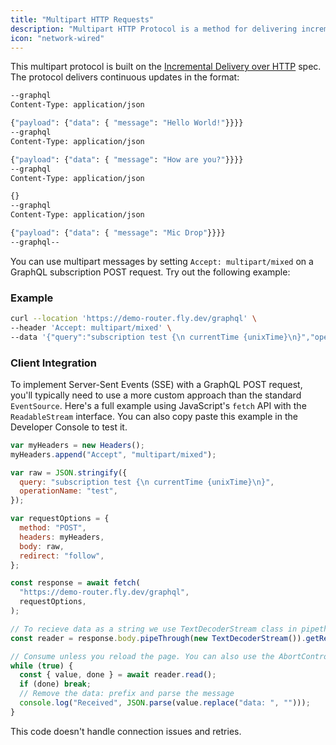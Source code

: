 ```yaml
---
title: "Multipart HTTP Requests"
description: "Multipart HTTP Protocol is a method for delivering incremental responses over HTTP. It allows you to receive subscription responses in clearly defined chunks, keeping an open connection throughout."
icon: "network-wired"
---
```


This multipart protocol is built on the [Incremental Delivery over HTTP](https://github.com/graphql/graphql-over-http/blob/main/rfcs/IncrementalDelivery.md) spec. The protocol delivers continuous updates in the format:

```bash
--graphql
Content-Type: application/json

{"payload": {"data": { "message": "Hello World!"}}}}
--graphql
Content-Type: application/json

{"payload": {"data": { "message": "How are you?"}}}}
--graphql
Content-Type: application/json

{}
--graphql
Content-Type: application/json

{"payload": {"data": { "message": "Mic Drop"}}}}
--graphql--
```

You can use multipart messages by setting `Accept: multipart/mixed` on a GraphQL subscription POST request. Try out the following example:

### Example

```bash
curl --location 'https://demo-router.fly.dev/graphql' \
--header 'Accept: multipart/mixed' \
--data '{"query":"subscription test {\n currentTime {unixTime}\n}","operationName":"test"}'
```

### Client Integration

To implement Server-Sent Events (SSE) with a GraphQL POST request, you'll typically need to use a more custom approach than the standard `EventSource`. Here's a full example using JavaScript's `fetch` API with the `ReadableStream` interface. You can also copy paste this example in the Developer Console to test it.

```js
var myHeaders = new Headers();
myHeaders.append("Accept", "multipart/mixed");

var raw = JSON.stringify({
  query: "subscription test {\n currentTime {unixTime}\n}",
  operationName: "test",
});

var requestOptions = {
  method: "POST",
  headers: myHeaders,
  body: raw,
  redirect: "follow",
};

const response = await fetch(
  "https://demo-router.fly.dev/graphql",
  requestOptions,
);

// To recieve data as a string we use TextDecoderStream class in pipethrough
const reader = response.body.pipeThrough(new TextDecoderStream()).getReader();

// Consume unless you reload the page. You can also use the AbortController API to close the connection.
while (true) {
  const { value, done } = await reader.read();
  if (done) break;
  // Remove the data: prefix and parse the message
  console.log("Received", JSON.parse(value.replace("data: ", "")));
}
```

This code doesn't handle connection issues and retries.
